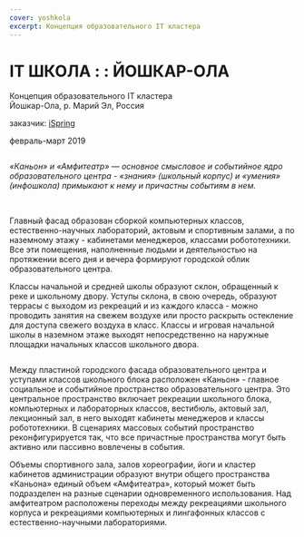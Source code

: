 ```yaml
---
cover: yoshkola
excerpt: Концепция образовательного IT кластера
---
```


# IT ШКОЛА : : ЙОШКАР-ОЛА

Концепция образовательного IT кластера<br/>
Йошкар-Ола, р. Марий Эл, Россия

заказчик: <a href="https://www.ispring.ru/" target="_blank">iSpring</a>

февраль-март 2019

<Image src="https://unitcdn.tmshv.com/yoshkola_08_7660626cdd.jpg" alt="" />

_«Каньон» и «Амфитеатр» — основное смысловое и событийное ядро образовательного центра - «знания»
(школьный корпус) и «умения» (инфошкола) примыкают к нему и причастны событиям в нем._

<Carousel effect=crossfade>
	<Image src="https://unitcdn.tmshv.com/yoshkola_01_1_c40f3a1ced.jpg" alt="" />
	<Image src="https://unitcdn.tmshv.com/yoshkola_01_2_1a23e73ceb.jpg" alt="" />
	<Image src="https://unitcdn.tmshv.com/yoshkola_01_3_5cfbe2d233.jpg" alt="" />
	<Image src="https://unitcdn.tmshv.com/yoshkola_01_4_2824840441.jpg" alt="" />
	<Image src="https://unitcdn.tmshv.com/yoshkola_01_5_003c90bb2d.jpg" alt="" />
</Carousel>

Главный фасад образован сборкой компьютерных классов, естественно-научных лабораторий,
актовым и спортивным залами, а по наземному этажу - кабинетами менеджеров, классами робототехники.
Все эти помещения, наполненные людьми и деятельностью на протяжении всего дня и вечера формируют
городской облик образовательного центра.

Классы начальной и средней школы образуют склон, обращенный к реке и школьному двору.
Уступы склона, в свою очередь, образуют террасы с выходом из рекреаций и
из каждого класса - можно проводить занятия на свежем воздухе или просто раскрыть остекление
для доступа свежего воздуха в класс. Классы и игровая начальной школы в наземном этаже выходят
непосредственно на наружные площадки начальных классов школьного двора.


<Image src="https://unitcdn.tmshv.com/yoshkola_03_8103ee5eba.jpg" alt="" />

Между пластиной городского фасада образовательного центра и уступами классов школьного блока
расположен «Каньон» - главное социальное и событийное пространство образовательного центра.
Это центральное пространство включает рекреации школьного блока, компьютерных и лабораторных классов,
вестибюль, актовый зал, лекционный зал, в него выходят кабинеты менеджеров и классы робототехники.
В сценариях массовых событий пространство реконфигурируется так,
что все причастные пространства могут быть активно или пассивно вовлечены в события.

Объемы спортивного зала, залов хореографии, йоги и кластер кабинетов администрации образуют
внутри общего пространства «Каньона» единый объем «Амфитеатра»,
который может быть подразделен на разные сценарии одновременного использования.
Над амфитеатром расположены переходы между рекреациями школьного корпуса и рекреациями компьютерных
и лингафонных классов с естественно-научными лабораториями.


<Image src="https://unitcdn.tmshv.com/yoshkola_04_3bcbbba4dc.jpg" alt="" />

